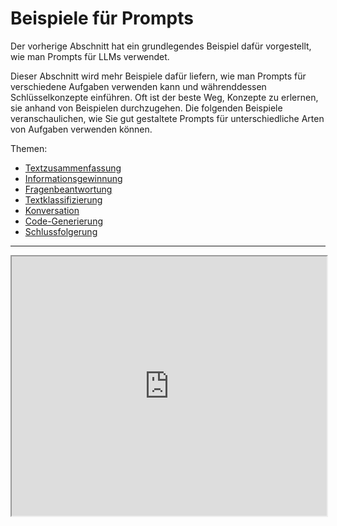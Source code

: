 # Beispiele für Prompts


Der vorherige Abschnitt hat ein grundlegendes Beispiel dafür vorgestellt, wie man Prompts für LLMs verwendet.

Dieser Abschnitt wird mehr Beispiele dafür liefern, wie man Prompts für verschiedene Aufgaben verwenden kann und währenddessen Schlüsselkonzepte einführen. Oft ist der beste Weg, Konzepte zu erlernen, sie anhand von Beispielen durchzugehen. Die folgenden Beispiele veranschaulichen, wie Sie gut gestaltete Prompts für unterschiedliche Arten von Aufgaben verwenden können.

Themen:
- [Textzusammenfassung](#textzusammenfassung)
- [Informationsgewinnung](#informationsgewinnung)
- [Fragenbeantwortung](#fragenbeantwortung)
- [Textklassifizierung](#textklassifizierung)
- [Konversation](#konversation)
- [Code-Generierung](#code-generierung)
- [Schlussfolgerung](#schlussfolgerung)

---

<iframe width="100%"
   height="415px"
   src="https://www.youtube.com/embed/TBhRC4Dath4?si=6nwh0GuYAOv1H6yT" allow="accelerometer; autoplay; clipboard-write; encrypted-media; gyroscope; picture-in-picture"
   allowFullScreen
   />

## Textzusammenfassung
Eine der Standardaufgaben in der Generierung natürlicher Sprache ist die Textzusammenfassung. Textzusammenfassung kann viele verschiedene Varianten und Bereiche umfassen. Tatsächlich ist eine der vielversprechendsten Anwendungen von Sprachmodellen die Fähigkeit, Artikel und Konzepte in schnelle und leicht verständliche Zusammenfassungen zu transformieren. Versuchen wir eine grundlegende Aufgabe zur Zusammenfassung mit Hilfe von Prompts.

Angenommen, Sie möchten mehr über Antibiotika erfahren. Dann könnten Sie einen Prompt wie diesen ausprobieren:

*Prompt:*
```
Erkläre Antibiotika

A:
```

*Ausgabe:*
```
Antibiotika sind eine Art Medikament, das zur Behandlung von bakteriellen Infektionen eingesetzt wird. Sie funktionieren, indem sie entweder die Bakterien abtöten oder deren Vermehrung verhindern, sodass das Immunsystem des Körpers die Infektion bekämpfen kann. Antibiotika werden normalerweise oral in Form von Pillen, Kapseln oder flüssigen Lösungen eingenommen oder manchmal intravenös verabreicht. Sie sind nicht wirksam gegen virale Infektionen, und der unsachgemäße Gebrauch kann zu Antibiotikaresistenzen führen.
```

Das "A:" ist ein explizites Prompt-Format, das Sie bei der Beantwortung von Fragen verwenden. Sie haben es hier benutzt, um dem Modell zu sagen, dass weiter unten eine Antwort erwartet wird. In diesem Beispiel ist nicht klar, wie dies nützlich ist im Vergleich dazu, es nicht zu verwenden, aber das lassen wir für spätere Beispiele so stehen. Nehmen wir einfach an, dass dies zu viele Informationen sind und Sie es weiter zusammenfassen möchten. Tatsächlich können Sie das Modell anweisen, es in einem Satz zusammenzufassen, wie folgt:

*Prompt:*
```
Antibiotika sind eine Art Medikament, das zur Behandlung von bakteriellen Infektionen eingesetzt wird. Sie funktionieren, indem sie entweder die Bakterien abtöten oder deren Vermehrung verhindern, sodass das Immunsystem des Körpers die Infektion bekämpfen kann. Antibiotika werden normalerweise oral in Form von Pillen, Kapseln oder flüssigen Lösungen eingenommen oder manchmal intravenös verabreicht. Sie sind nicht wirksam gegen virale Infektionen, und der unsachgemäße Gebrauch kann zu Antibiotikaresistenzen führen.

Fassen Sie das oben Gesagte in einem Satz zusammen:
 ```

*Ausgabe:*
```
Antibiotika sind Medikamente, die bakterielle Infektionen behandeln, indem sie entweder die Bakterien abtöten oder deren Vermehrung stoppen, aber sie wirken nicht gegen Viren und ein Übergebrauch kann zu Antibiotikaresistenzen führen.
```

Ohne zu sehr auf die Genauigkeit der obigen Ausgabe zu achten, was etwas ist, das wir in einem späteren Leitfaden berühren werden, hat das Modell versucht, den Absatz in einem Satz zusammenzufassen. Sie können mit den Anweisungen kreativ werden, aber das heben wir uns für ein späteres Kapitel auf. Fühlen Sie sich frei, hier zu pausieren und zu experimentieren, um zu sehen, ob Sie bessere Ergebnisse erzielen.

---
## Informationsgewinnung
Während Sprachmodelle darauf trainiert sind, natürliche Sprachgeneration und verwandte Aufgaben auszuführen, sind sie auch sehr fähig, Klassifizierungsaufgaben und eine Reihe anderer Aufgaben zur Verarbeitung natürlicher Sprache (NLP) zu erledigen.

Hier ist ein Beispiel für einen Prompt, der Informationen aus einem gegebenen Absatz extrahiert.

*Prompt:*
```
Erklärungen über Beitrag der Autoren und Danksagungen in Forschungsarbeiten sollten klar und spezifisch angeben, ob und inwieweit die Autoren KI-Technologien wie ChatGPT bei der Vorbereitung ihres Manuskripts und bei der Analyse verwendet haben. Es sollte auch angegeben werden, welche LLMs verwendet wurden. Dies wird Herausgeber und Gutachter darauf aufmerksam machen, Manuskripte sorgfältiger auf mögliche Voreingenommenheiten, Ungenauigkeiten und unsachgemäße Quellenangaben zu überprüfen. Ebenso sollten wissenschaftliche Zeitschriften transparent sein bezüglich ihrer Nutzung von LLMs, zum Beispiel bei der Auswahl eingereichter Manuskripte.

Nennen Sie das in dem Absatz oben erwähnte auf großen Sprachmodellen basierende Produkt:
```

*Ausgabe:*
```
Das in dem Absatz oben erwähnte auf großen Sprachmodellen basierende Produkt ist ChatGPT.
```

Es gibt viele Möglichkeiten, wie Sie die Ergebnisse oben verbessern können, aber das ist bereits sehr nützlich.

Mittlerweile sollte klar sein, dass Sie das Modell verschiedene Aufgaben ausführen lassen können, indem Sie ihm einfach instruieren, was es tun soll. Das ist eine leistungsfähige Fähigkeit, die AI-Produktentwickler bereits nutzen, um kraftvolle Produkte und Erfahrungen zu schaffen.

Quelle des Absatzes: [ChatGPT: fünf Prioritäten für die Forschung](https://www.nature.com/articles/d41586-023-00288-7)

---
## Fragenbeantwortung

Eine der besten Methoden, um das Modell dazu zu bringen, auf spezifische Antworten zu reagieren, ist, das Format des Prompts zu verbessern. Wie zuvor behandelt, könnte ein Prompt Anweisungen, Kontext, Eingabe und Ausgabe-Indikatoren kombinieren, um verbesserte Ergebnisse zu erzielen. Obwohl diese Komponenten nicht erforderlich sind, wird es eine gute Praxis, da die Ergebnisse umso besser werden, je spezifischer Sie mit der Anweisung sind. Unten ist ein Beispiel dafür, wie dies nach einem strukturierteren Prompt aussehen könnte.

*Prompt:*
```
Beantworten Sie die Frage basierend auf dem untenstehenden Kontext. Halten Sie die Antwort kurz und prägnant. Antworten Sie mit "Unsicher bezüglich der Antwort", wenn Sie sich nicht sicher über die Antwort sind.

Kontext: Teplizumab hat seine Wurzeln in einem pharmazeutischen Unternehmen aus New Jersey namens Ortho Pharmaceutical. Dort haben Wissenschaftler eine frühe Version des Antikörpers erzeugt, der OKT3 genannt wurde. Ursprünglich aus Mäusen gewonnen, konnte das Molekül an die Oberfläche von T-Zellen binden und deren zellabtötendes Potenzial limitieren. Im Jahr 1986 wurde es zugelassen, um Organabstoßungen nach Nierentransplantationen zu verhindern und war damit der erste für den menschlichen Gebrauch zugelassene therapeutische Antikörper.

Frage: Woraus wurde OKT3 ursprünglich gewonnen?

Antwort:
```

*Ausgabe:*
```
Mäuse.
```

Kontext erhalten von [Nature](https://www.nature.com/articles/d41586-023-00400-x).

---

## Textklassifizierung
Bisher haben Sie einfache Anweisungen zur Durchführung einer Aufgabe verwendet. Als Prompt-Engineer müssen Sie besser darin werden, bessere Anweisungen zu liefern. Aber das ist noch nicht alles! Sie werden auch feststellen, dass für schwierigere Fälle nur das Geben von Anweisungen nicht ausreicht. Hier müssen Sie mehr über den Kontext und die verschiedenen Elemente nachdenken, die Sie in einem Prompt verwenden können. Weitere Elemente, die Sie liefern können, sind `Eingabedaten` oder `Beispiele`.

Versuchen wir das zu demonstrieren, indem wir ein Beispiel für Textklassifizierung liefern.

*Prompt:*
```
Klassifizieren Sie den Text als neutral, negativ oder positiv.

Text: Ich denke, das Essen war okay.
Empfingung:
```

*Ausgabe:*
```
Neutral
```

Sie gaben die Anweisung, den Text zu klassifizieren, und das Modell antwortete mit `'Neutral'`, was korrekt ist. Damit ist nichts falsch, aber sagen wir, Sie benötigen tatsächlich, dass das Modell das Label im genauen Format, das Sie möchten, zurückgibt. Anstatt `Neutral` möchten Sie, dass es `neutral` zurückgibt. Wie erreichen Sie das? Es gibt verschiedene Möglichkeiten, dies zu tun. Hier ist Ihnen die Spezifität wichtig, daher je mehr Informationen Sie dem Prompt liefern können, desto bessere Ergebnisse. Sie können versuchen, Beispiele bereitzustellen, um das korrekte Verhalten zu spezifizieren. Versuchen wir es noch einmal:

*Prompt:*
```
Klassifizieren Sie den Text als neutral, negativ oder positiv.

Text: Ich denke, der Urlaub ist okay.
Stimmung: neutral

Text: Ich denke, das Essen war okay.
Stimmung:
```

*Ausgabe:*
```
neutral
```

Perfekt! Dieses Mal gab das Modell `neutral` zurück, das ist das spezifische Label, das Sie gesucht haben. Es scheint, dass das im Prompt bereitgestellte Beispiel dem Modell geholfen hat, in seiner Ausgabe spezifisch zu sein.

Um hervorzuheben, warum manchmal Spezifizität wichtig ist, schauen Sie sich das untenstehende Beispiel an und stellen Sie das Problem fest:

*Prompt:*
```
Klassifizieren Sie den Text als nutral, negativ oder positiv.

Text: Ich denke, der Urlaub ist okay.
Stimmung:
```

*Ausgabe:*
```
Neutral
```

Was ist das Problem hier? Als kleiner Tipp, das erfundene Label `nutral` wird vom Modell komplett ignoriert. Stattdessen gibt das Modell `Neutral` aus, da es eine gewisse Voreingenommenheit gegenüber diesem Label hat. Aber nehmen wir an, Sie möchten wirklich `nutral`. Wie würden Sie das korrigieren? Vielleicht können Sie Beschreibungen zu den Labels hinzufügen oder mehr Beispiele zum Prompt? Wenn Sie sich nicht sicher sind, werden wir einige Ideen in den kommenden Abschnitten besprechen.

---

## Konversation
Vielleicht ist eine der interessantesten Dinge, die Sie mit Prompt-Engineering erreichen können, dem LLM-System zu instruieren, wie es sich verhalten soll, was seine Absicht ist und seine Identität. Dies ist besonders nützlich, wenn Sie konversationelle Systeme wie Kundenservice-Chatbots entwickeln.

Erstellen wir zum Beispiel ein konversationelles System, das fähig ist, auf Fragen technischere und wissenschaftlichere Antworten zu geben. Beachten Sie, wie Sie es explizit durch die Anweisung dazu anweisen, wie es sich verhalten soll. Dies wird manchmal als *Rollen-Prompting* bezeichnet.

*Prompt:*
```
Das Folgende ist ein Gespräch mit einem KI-Forschungsassistent. Der Ton des Assistenten ist technisch und wissenschaftlich.

Mensch: Hallo, wer bist Du?
KI: Gruß! Ich bin ein KI-Forschungsassistent. Wie kann ich Ihnen heute helfen?
Mensch: Kannst Du mir über die Entstehung von Schwarzen Löchern erzählen?
KI:
```

*Ausgabe:*
```
Klar! Schwarze Löcher sind Regionen der Raumzeit, in denen die Gravitationskraft so stark ist, dass nichts, nicht einmal Licht, daraus entkommen kann. Sie entstehen, wenn ein sehr massiver Stern stirbt und sein Kern in sich zusammenfällt, wodurch ein Punkt von unendlicher Dichte, eine Singularität, entsteht. Die intensive Gravität der Singularität zieht alle Materie und Strahlung in der Umgebung in sich hinein, wodurch das Schwarze Loch entsteht.
```

Unser KI-Forschungsassistent klingt etwas zu technisch, oder? Okay, ändern wir dieses Verhalten und weisen das System an, verständlichere Antworten zu geben.

*Prompt:*
```
Das Folgende ist ein Gespräch mit einem KI-Forschungsassistent. Die Antworten des Assistenten sollten auch von Grundschülern leicht verstanden werden können.

Mensch: Hallo, wer bist Du?
KI: Gruß! Ich bin ein KI-Forschungsassistent. Wie kann ich Ihnen heute helfen?
Mensch: Kannst Du mir über die Entstehung von Schwarzen Löchern erzählen?
KI:
```

*Ausgabe:*
```
Klar! Schwarze Löcher entstehen, wenn ein sehr massiver Stern keinen Treibstoff mehr hat und in sich zusammenfällt. Die Gravitation des Sterns ist so stark, dass nichts, nicht einmal Licht, entkommen kann. Dies schafft einen Punkt im Raum-Zeit-Kontinuum mit einer intensiven Gravitationskraft, der als Schwarzes Loch bezeichnet wird.
```

Sie haben Fortschritte gemacht. Sie können damit fortfahren, es zu verbessern. Wenn Sie weitere Beispiele hinzufügen, könnten Sie noch bessere Ergebnisse erzielen.

---

## Code-Generierung
Eine Anwendung, bei der LLMs sehr effektiv sind, ist die Code-Generierung. Copilot ist ein großartiges Beispiel dafür. Es gibt eine Vielzahl von Code-Generierungsaufgaben, die Sie mit cleveren Prompts durchführen können. Schauen wir uns einige Beispiele unten an.

Zuerst versuchen wir ein einfaches Programm, das den Benutzer begrüßt.

*Prompt:*
```
/*
Fordere den Nutzer auf, seinen Namen anzugeben und sage "Hallo"
*/
```

*Ausgabe:*
```
let name = prompt("Wie ist Ihr Name?");
console.log(`Hallo, ${name}!`);
```

Beachten Sie, dass Sie nicht einmal die verwendete Sprache angeben mussten.

Wechseln wir ein wenig das Niveau. Das folgende Beispiel zeigt, wie leistungsfähig LLMs mit ein wenig mehr Aufwand beim Entwerfen der Prompts sein können.

*Prompt:*
```
"""
Tabelle departments, Spalten = [DepartmentId, DepartmentName]
Tabelle students, Spalten = [DepartmentId, StudentId, StudentName]
Erstelle eine MySQL-Abfrage für alle Studenten der Informatik-Fakultät
"""
```

*Ausgabe:*
```
SELECT StudentId, StudentName 
FROM students 
WHERE DepartmentId IN (SELECT DepartmentId FROM departments WHERE DepartmentName = 'Informatik');
```

Das ist sehr beeindruckend. In diesem Fall haben Sie Daten über das Datenbankschema zur Verfügung gestellt und es aufgefordert, eine gültige MySQL-Abfrage zu generieren.

---

## Schlussfolgerung
Vielleicht ist eine der schwierigsten Aufgaben für ein LLM heute solch eine, die eine Form von Schlussfolgerung erfordert. Schlussfolgerung ist eines der interessantesten Gebiete aufgrund der Arten von komplexen Anwendungen, die aus LLMs hervorgehen können.

Es gab einige Verbesserungen bei Aufgaben, die mathematische Fähigkeiten umfassen. Es ist jedoch wichtig zu beachten, dass aktuelle LLMs Probleme haben,  Schlussfolgerungsaufgaben zu bewältigen, daher erfordert dies noch fortgeschrittenere Prompt-Engineering-Techniken. Wir werden diese fortgeschrittenen Techniken im nächsten Leitfaden behandeln. Für den Moment werden wir einige grundlegende Beispiele zeigen, um arithmetische Fähigkeiten zu demonstrieren.

*Prompt:*
```
Was ist 9.000 * 9.000?
```

*Ausgabe:*
```
81.000.000
```

Versuchen wir etwas Schwierigeres.

*Prompt:*
```
Die ungeraden Zahlen in dieser Gruppe ergeben eine gerade Zahl: 15, 32, 5, 13, 82, 7, 1.

A:
```

*Ausgabe:*
```
Nein, die ungeraden Zahlen in dieser Gruppe ergeben eine ungerade Zahl: 119.
```

Das ist falsch! Versuchen wir, dies zu verbessern, indem wir den Prompt verbessern.

*Prompt:*
```
Die ungeraden Zahlen in dieser Gruppe ergeben eine gerade Zahl: 15, 32, 5, 13, 82, 7, 1.

Lösen Sie das Problem, indem Sie es in Schritte zerlegen. Identifizieren Sie zuerst die ungeraden Zahlen, addieren Sie sie und geben Sie an, ob das Ergebnis ungerade oder gerade ist.
```

*Ausgabe:*
```
Ungerade Zahlen: 15, 5, 13, 7, 1
Summe: 41
41 ist eine ungerade Zahl.
```

Viel besser, nicht wahr? Übrigens, ich habe das ein paar Mal versucht und manchmal scheitert das System. Wenn Sie bessere Anweisungen kombiniert mit Beispielen bereitstellen, könnte dies helfen, genauere Ergebnisse zu erzielen.

Wir werden diesen Abschnitt des Leitfadens weiterhin mit mehr Beispielen für gängige Anwendungen ergänzen.

Im nächsten Abschnitt werden wir noch weiter fortgeschrittene Konzepte und Techniken des Prompt-Engineerings besprechen und wie man die Leistung bei all diesen und schwierigeren Aufgaben verbessern kann.

## Notebook

Wenn Sie mit den oben genannten Prompts in Python üben möchten, haben wir ein Notebook vorbereitet, um einige der Prompts mit den OpenAI-Modellen zu testen.

<Cards>
    <Card
    icon={<CodeIcon />}
    title="Getting Started with Prompt Engineering"
    href="https://github.com/dair-ai/Prompt-Engineering-Guide/blob/main/notebooks/pe-lecture.ipynb"
    />
</Cards>
